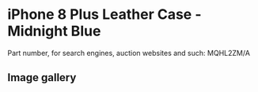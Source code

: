 
# iPhone 8 Plus Leather Case - Midnight Blue

Part number, for search engines, auction websites and such: MQHL2ZM/A

## Image gallery

<div style={{ width: "768px" }}>
  <GalleryComponent
    images={[
      {
        original: "/everysource/MQHL2.png",
        thumbnail: "/everypreview/MQHL2.png",
      },
      {
        original: "/everysource/MQHL2_AV1_GOLD.png",
        thumbnail: "/everypreview/MQHL2_AV1_GOLD.png",
      },
      {
        original: "/everysource/MQHL2_AV1_SILVER.png",
        thumbnail: "/everypreview/MQHL2_AV1_SILVER.png",
      },
      {
        original: "/everysource/MQHL2_AV1_SPACE_GRAY.png",
        thumbnail: "/everypreview/MQHL2_AV1_SPACE_GRAY.png",
      },
      {
        original: "/everysource/MQHL2_AV2.png",
        thumbnail: "/everypreview/MQHL2_AV2.png",
      }
    ]}
  />
</div>